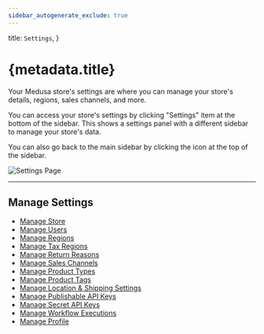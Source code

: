 ```yaml
---
sidebar_autogenerate_exclude: true
---
```



  title: `Settings`,
}

# {metadata.title}

Your Medusa store's settings are where you can manage your store's details, regions, sales channels, and more.

You can access your store's settings by clicking "Settings" item at the bottom of the sidebar. This shows a settings panel with a different sidebar to manage your store's data. 

You can also go back to the main sidebar by clicking the <InlineIcon Icon={ArrowUturnLeft} alt="back" /> icon at the top of the sidebar.

![Settings Page](https://res.cloudinary.com/dza7lstvk/image/upload/v1739962494/User%20Guide/Screenshot_2025-02-19_at_12.54.00_PM_eozum8.png)

---

## Manage Settings

- [Manage Store](./store/page.mdx)
- [Manage Users](./users/page.mdx)
- [Manage Regions](./regions/page.mdx)
- [Manage Tax Regions](#)
- [Manage Return Reasons](./return-reasons/page.mdx)
- [Manage Sales Channels](./sales-channels/page.mdx)
- [Manage Product Types](#)
- [Manage Product Tags](#)
- [Manage Location & Shipping Settings](./locations/page.mdx)
- [Manage Publishable API Keys](#)
- [Manage Secret API Keys](#)
- [Manage Workflow Executions](./developer/executions/page.mdx)
- [Manage Profile](./profile/page.mdx)

